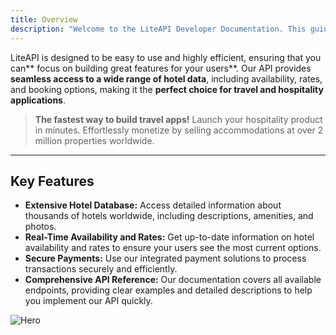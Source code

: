 ```yaml
---
title: Overview
description: "Welcome to the LiteAPI Developer Documentation. This guide provides all the information you need to integrate LiteAPI into your applications. Whether you are building a simple website or a complex booking system, our APIs offer flexible and powerful tools to meet your needs."
---
```


LiteAPI is designed to be easy to use and highly efficient, ensuring that you can** focus on building great features for your users**. Our API provides **seamless access to a wide range of hotel data**, including availability, rates, and booking options, making it the **perfect choice for travel and hospitality applications**.

> **The fastest way to build travel apps!**
> Launch your hospitality product in minutes. Effortlessly monetize by selling accommodations at over 2 million properties worldwide.

***

## Key Features

- **Extensive Hotel Database:** Access detailed information about thousands of hotels worldwide, including descriptions, amenities, and photos.
- **Real-Time Availability and Rates:** Get up-to-date information on hotel availability and rates to ensure your users see the most current options.
- **Secure Payments:** Use our integrated payment solutions to process transactions securely and efficiently.
- **Comprehensive API Reference:** Our documentation covers all available endpoints, providing clear examples and detailed descriptions to help you implement our API quickly.

<img
  src="/images/HeroIllustration.png"
  alt="Hero"
/>
